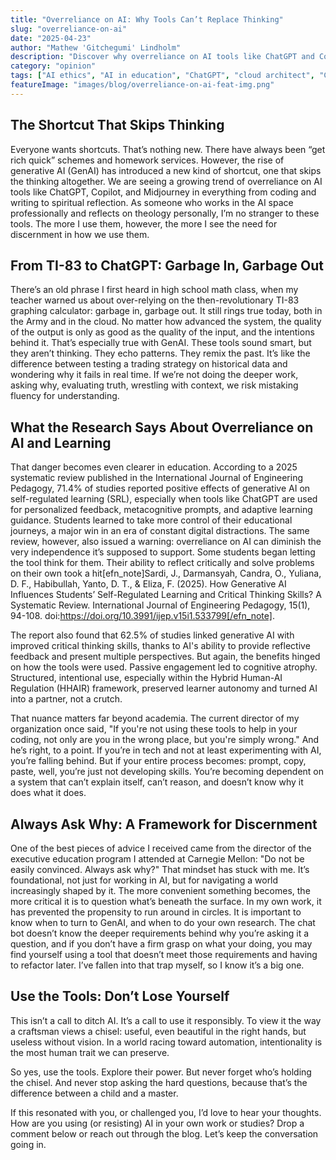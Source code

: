 ```yaml
---
title: "Overreliance on AI: Why Tools Can’t Replace Thinking"
slug: "overreliance-on-ai"
date: "2025-04-23"
author: "Mathew 'Gitchegumi' Lindholm"
description: "Discover why overreliance on AI tools like ChatGPT and Copilot can undermine critical thinking and self-regulated learning."
category: "opinion"
tags: ["AI ethics", "AI in education", "ChatGPT", "cloud architect", "Copilot", "critical thinking", "digital tools", "generative AI", "responsible AI use", "self-regulated learning", "tech culture", "theology and tech"]
featureImage: "images/blog/overreliance-on-ai-feat-img.png"
---
```


## The Shortcut That Skips Thinking

Everyone wants shortcuts. That’s nothing new. There have always been “get rich quick” schemes and homework services. However, the rise of generative AI (GenAI) has introduced a new kind of shortcut, one that skips the thinking altogether. We are seeing a growing trend of overreliance on AI tools like ChatGPT, Copilot, and Midjourney in everything from coding and writing to spiritual reflection. As someone who works in the AI space professionally and reflects on theology personally, I’m no stranger to these tools. The more I use them, however, the more I see the need for discernment in how we use them.

## From TI-83 to ChatGPT: Garbage In, Garbage Out

There’s an old phrase I first heard in high school math class, when my teacher warned us about over-relying on the then-revolutionary TI-83 graphing calculator: garbage in, garbage out. It still rings true today, both in the Army and in the cloud. No matter how advanced the system, the quality of the output is only as good as the quality of the input, and the intentions behind it. That’s especially true with GenAI. These tools sound smart, but they aren’t thinking. They echo patterns. They remix the past. It’s like the difference between testing a trading strategy on historical data and wondering why it fails in real time. If we’re not doing the deeper work, asking why, evaluating truth, wrestling with context, we risk mistaking fluency for understanding.

## What the Research Says About Overreliance on AI and Learning

That danger becomes even clearer in education. According to a 2025 systematic review published in the International Journal of Engineering Pedagogy, 71.4% of studies reported positive effects of generative AI on self-regulated learning (SRL), especially when tools like ChatGPT are used for personalized feedback, metacognitive prompts, and adaptive learning guidance. Students learned to take more control of their educational journeys, a major win in an era of constant digital distractions. The same review, however, also issued a warning: overreliance on AI can diminish the very independence it’s supposed to support. Some students began letting the tool think for them. Their ability to reflect critically and solve problems on their own took a hit[efn_note]Sardi, J., Darmansyah, Candra, O., Yuliana, D. F., Habibullah, Yanto, D. T., & Eliza, F. (2025). How Generative AI Influences Students’ Self-Regulated Learning and Critical Thinking Skills? A Systematic Review. International Journal of Engineering Pedagogy, 15(1), 94-108. doi:https://doi.org/10.3991/ijep.v15i1.533799[/efn_note].

The report also found that 62.5% of studies linked generative AI with improved critical thinking skills, thanks to AI's ability to provide reflective feedback and present multiple perspectives. But again, the benefits hinged on how the tools were used. Passive engagement led to cognitive atrophy. Structured, intentional use, especially within the Hybrid Human-AI Regulation (HHAIR) framework, preserved learner autonomy and turned AI into a partner, not a crutch.

That nuance matters far beyond academia. The current director of my organization once said, "If you're not using these tools to help in your coding, not only are you in the wrong place, but you're simply wrong." And he’s right, to a point. If you’re in tech and not at least experimenting with AI, you’re falling behind. But if your entire process becomes: prompt, copy, paste, well, you’re just not developing skills. You’re becoming dependent on a system that can’t explain itself, can’t reason, and doesn’t know why it does what it does.

## Always Ask Why: A Framework for Discernment

One of the best pieces of advice I received came from the director of the executive education program I attended at Carnegie Mellon: "Do not be easily convinced. Always ask why?" That mindset has stuck with me. It’s foundational, not just for working in AI, but for navigating a world increasingly shaped by it. The more convenient something becomes, the more critical it is to question what’s beneath the surface. In my own work, it has prevented the propensity to run around in circles. It is important to know when to turn to GenAI, and when to do your own research. The chat bot doesn’t know the deeper requirements behind why you’re asking it a question, and if you don’t have a firm grasp on what your doing, you may find yourself using a tool that doesn’t meet those requirements and having to refactor later. I’ve fallen into that trap myself, so I know it’s a big one.

## Use the Tools: Don’t Lose Yourself

This isn’t a call to ditch AI. It’s a call to use it responsibly. To view it the way a craftsman views a chisel: useful, even beautiful in the right hands, but useless without vision. In a world racing toward automation, intentionality is the most human trait we can preserve.

So yes, use the tools. Explore their power. But never forget who’s holding the chisel. And never stop asking the hard questions, because that’s the difference between a child and a master.

If this resonated with you, or challenged you, I’d love to hear your thoughts. How are you using (or resisting) AI in your own work or studies? Drop a comment below or reach out through the blog. Let’s keep the conversation going in.
